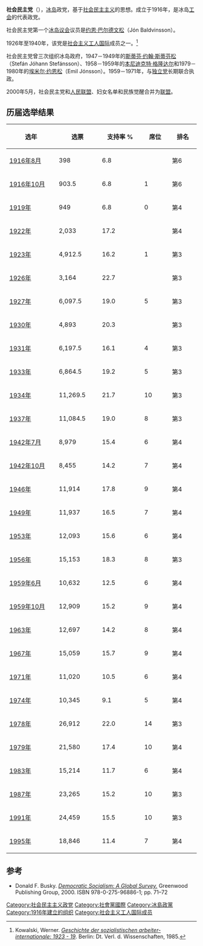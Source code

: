 {{Infobox political party
|country = 冰岛
| party_name = 社会民主党
|name_native = Alþýðuflokkurinn
|logo = [[File:Althyduflokkurinn.png|File:Althyduflokkurinn.png]]
|colorcode = Red
|foundation = 1916年
|dissolution = 2000年5月
|merged = [[联盟－冰岛社会民主党|联盟]]
|ideology = [[社会民主主义|社会民主主义]]
|international = [[社会党国际|社会党国际]]
|colours = [[红色|红色]] 
}} 
'''社会民主党'''（{{lang-is|Alþýðuflokkurinn}}），[[冰岛|冰岛]]政党，基于[[社会民主主义|社会民主主义]]的思想。成立于1916年，是冰岛[[工会|工会]]的代表政党。

社会民主党第一个[[冰岛议会|冰岛议会]]议员是[[约恩·巴尔德文松|约恩·巴尔德文松]]（Jón Baldvinsson）。

1926年至1940年，该党是[[社会主义工人国际|社会主义工人国际]]成员之一。<ref>Kowalski, Werner. ''[http://books.google.com/books?id=83QdPwAACAAJ Geschichte der sozialistischen arbeiter-internationale: 1923 - 19]''. Berlin: Dt. Verl. d. Wissenschaften, 1985.</ref>

社会民主党曾三次组织冰岛政府，1947－1949年的[[斯蒂芬·约翰·斯蒂芬松|斯蒂芬·约翰·斯蒂芬松]]（Stefán Jóhann Stefánsson）、1958－1959年的[[本尼迪克特·格隆达尔|本尼迪克特·格隆达尔]]和1979－1980年的[[埃米尔·约恩松|埃米尔·约恩松]]（Emil Jónsson）。1959－1971年，与[[独立党_(冰岛)|独立党]]长期联合执政。

2000年5月，社会民主党和[[人民联盟_(冰岛)|人民联盟]]、妇女名单和民族觉醒合并为[[联盟－冰岛社会民主党|联盟]]。

== 历届选举结果 ==

{| class="wikitable"
! width="120px" | 选年
! width="100px" | 选票
! width="100px" | 支持率 %
! width="60px" | 席位
! width="60px" | 排名
|-
! [[1916年8月冰岛议会选举|1916年8月]]
| 398 {{Steady}}
| 6.8 {{Steady}}
| {{n/a}}
| 第6 {{Steady}}
|-
! [[1916年10月冰岛议会选举|1916年10月]]
| 903.5 {{Increase}}
| 6.8 {{Steady}}
| 1 {{Steady}}
| 第6 {{Steady}}
|-
! [[1919年冰岛议会选举|1919年]]
| 949 {{Increase}}
| 6.8 {{Steady}}
| 0 {{Decrease}}
| 第4 {{Increase}}
|-
! [[1922年冰岛议会选举|1922年]]
| 2,033 {{Increase}}
| 17.2 {{Increase}}
| {{n/a}}
| 第4 {{Steady}}
|-
! [[1923年冰岛议会选举|1923年]]
| 4,912.5 {{Increase}}
| 16.2 {{Decrease}}
| 1 {{Steady}}
| 第3 {{Increase}}
|-
! [[1926年冰岛议会选举|1926年]]
| 3,164 {{Decrease}}
| 22.7 {{Increase}}
| {{n/a}}
| 第3 {{Steady}}
|-
! [[1927年冰岛议会选举|1927年]]
| 6,097.5 {{Increase}}
| 19.0 {{Decrease}}
| 5 {{Steady}}
| 第3 {{Steady}}
|-
! [[1930年冰岛议会选举|1930年]]
| 4,893 {{Decrease}}
| 20.3 {{Increase}}
| {{n/a}}
| 第3 {{Steady}}
|-
! [[1931年冰岛议会选举|1931年]]
| 6,197.5 {{Increase}}
| 16.1 {{Decrease}}
| 4 {{Steady}}
| 第3 {{Steady}}
|-
! [[1933年冰岛议会选举|1933年]]
| 6,864.5 {{Increase}}
| 19.2 {{Increase}}
| 5 {{Increase}}
| 第3 {{Steady}}
|-
! [[1934年冰岛议会选举|1934年]]
| 11,269.5 {{Increase}}
| 21.7 {{Increase}}
| 10 {{Increase}}
| 第3 {{Steady}}
|-
! [[1937年冰岛议会选举|1937年]]
| 11,084.5 {{Decrease}}
| 19.0 {{Decrease}}
| 8 {{Decrease}}
| 第3 {{Steady}}
|-
! [[1942年7月冰岛议会选举|1942年7月]]
| 8,979 {{Decrease}}
| 15.4 {{Decrease}}
| 6 {{Decrease}}
| 第4 {{Decrease}}
|-
! [[1942年10月冰岛议会选举|1942年10月]]
| 8,455 {{Decrease}}
| 14.2 {{Decrease}}
| 7 {{Increase}}
| 第4 {{Steady}}
|-
! [[1946年冰岛议会选举|1946年]]
| 11,914 {{Increase}}
| 17.8 {{Increase}}
| 9 {{Increase}}
| 第4 {{Steady}}
|-
! [[1949年冰岛议会选举|1949年]]
| 11,937 {{Increase}}
| 16.5 {{Decrease}}
| 7 {{Decrease}}
| 第4 {{Steady}}
|-
! [[1953年冰岛议会选举|1953年]]
| 12,093 {{Increase}}
| 15.6 {{Decrease}}
| 6 {{Decrease}}
| 第4 {{Steady}}
|-
! [[1956年冰岛议会选举|1956年]]
| 15,153 {{Increase}}
| 18.3 {{Increase}}
| 8 {{Increase}}
| 第3 {{Increase}}
|-
! [[1959年6月冰岛议会选举|1959年6月]]
| 10,632 {{Decrease}}
| 12.5 {{Decrease}}
| 6 {{Decrease}}
| 第4 {{Decrease}}
|-
! [[1959年10月冰岛议会选举|1959年10月]]
| 12,909 {{Increase}}
| 15.2 {{Increase}}
| 9 {{Increase}}
| 第4 {{Steady}}
|-
! [[1963年冰岛议会选举|1963年]]
| 12,697 {{Decrease}}
| 14.2 {{Decrease}}
| 8 {{Decrease}}
| 第4 {{Steady}}
|-
! [[1967年冰岛议会选举|1967年]]
| 15,059 {{Increase}}
| 15.7 {{Increase}}
| 9 {{Increase}}
| 第4 {{Steady}}
|-
! [[1971年冰岛议会选举|1971年]]
| 11,020 {{Decrease}}
| 10.5 {{Decrease}}
| 6 {{Decrease}}
| 第4 {{Steady}}
|-
! [[1974年冰岛议会选举|1974年]]
| 10,345 {{Decrease}}
| 9.1 {{Decrease}}
| 5 {{Decrease}}
| 第4 {{Steady}}
|-
! [[1978年冰岛议会选举|1978年]]
| 26,912 {{Increase}}
| 22.0 {{Increase}}
| 14 {{Increase}}
| 第3 {{Increase}}
|-
! [[1979年冰岛议会选举|1979年]]
| 21,580 {{Decrease}}
| 17.4 {{Decrease}}
| 10 {{Decrease}}
| 第4 {{Decrease}}
|-
! [[1983年冰岛议会选举|1983年]]
| 15,214 {{Decrease}}
| 11.7 {{Decrease}}
| 6 {{Decrease}}
| 第4 {{Steady}}
|-
! [[1987年冰岛议会选举|1987年]]
| 23,265 {{Increase}}
| 15.2 {{Increase}}
| 10 {{Increase}}
| 第3 {{Increase}}
|-
! [[1991年冰岛议会选举|1991年]]
| 24,459 {{Increase}}
| 15.5 {{Increase}}
| 10 {{Steady}}
| 第3 {{Steady}}
|-
! [[1995年冰岛议会选举|1995年]]
| 18,846 {{Decrease}}
| 11.4 {{Decrease}}
| 7 {{Decrease}}
| 第4 {{Decrease}}
|}

==参考==
{{reflist}}
*Donald F. Busky. [http://books.google.com/books?id=3joQKjDtn4wC&pg=PA71&dq=Iceland+%22Social+Democratic+Party%22&lr=&num=50&as_brr=3&ei=QFrhSNrvLqG2jgGX38HnDg&sig=ACfU3U0KpZxUZT85WAjaWHVA3z47_C8c_A#PPA72,M1 ''Democratic Socialism: A Global Survey.''] Greenwood Publishing Group, 2000. ISBN 978-0-275-96886-1; pp. 71–72

[[Category:社会民主主义政党|Category:社会民主主义政党]]
[[Category:社會黨國際|Category:社會黨國際]]
[[Category:冰島政黨|Category:冰島政黨]]
[[Category:1916年建立的组织|Category:1916年建立的组织]]
[[Category:社会主义工人国际成员|Category:社会主义工人国际成员]]